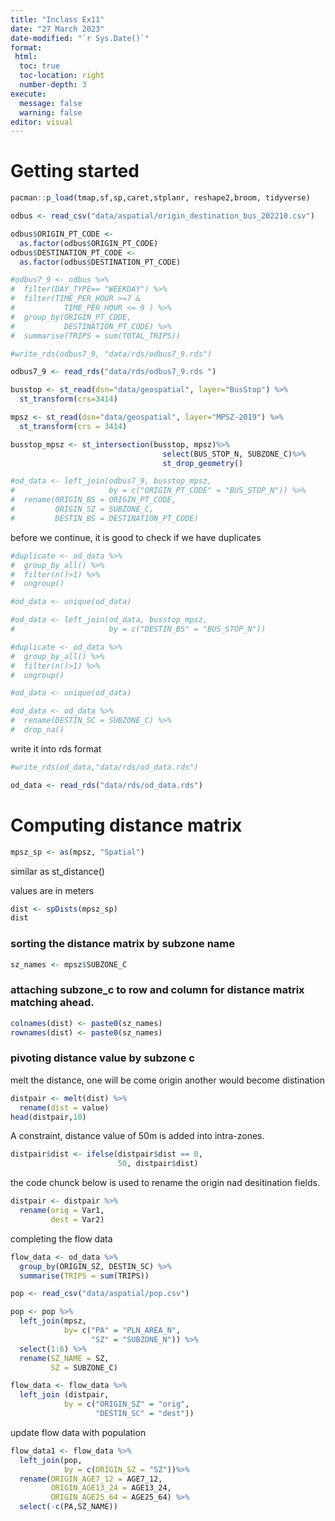 ```yaml
---
title: "Inclass Ex11"
date: "27 March 2023"
date-modified: "`r Sys.Date()`"
format:
 html:
  toc: true
  toc-location: right
  number-depth: 3
execute: 
  message: false
  warning: false
editor: visual
---
```


# Getting started

```r
pacman::p_load(tmap,sf,sp,caret,stplanr, reshape2,broom, tidyverse)
```

```r
odbus <- read_csv("data/aspatial/origin_destination_bus_202210.csv")
```

```r
odbus$ORIGIN_PT_CODE <- 
  as.factor(odbus$ORIGIN_PT_CODE)
odbus$DESTINATION_PT_CODE <- 
  as.factor(odbus$DESTINATION_PT_CODE)
```

```r
#odbus7_9 <- odbus %>% 
#  filter(DAY_TYPE== "WEEKDAY") %>% 
#  filter(TIME_PER_HOUR >=7 & 
#           TIME_PER_HOUR <= 9 ) %>% 
#  group_by(ORIGIN_PT_CODE,
#           DESTINATION_PT_CODE) %>%
#  summarise(TRIPS = sum(TOTAL_TRIPS))
```

```r

#write_rds(odbus7_9, "data/rds/odbus7_9.rds")


```

```r
odbus7_9 <- read_rds("data/rds/odbus7_9.rds ")
```

```r
busstop <- st_read(dsn="data/geospatial", layer="BusStop") %>% 
  st_transform(crs=3414)
```

```r
mpsz <- st_read(dsn="data/geospatial", layer="MPSZ-2019") %>%
  st_transform(crs = 3414)
```

```r
busstop_mpsz <- st_intersection(busstop, mpsz)%>% 
                                  select(BUS_STOP_N, SUBZONE_C)%>%
                                  st_drop_geometry()
```

```r
#od_data <- left_join(odbus7_9, busstop_mpsz,
#                     by = c("ORIGIN_PT_CODE" = "BUS_STOP_N")) %>% 
#  rename(ORIGIN_BS = ORIGIN_PT_CODE, 
#         ORIGIN_SZ = SUBZONE_C, 
#         DESTIN_BS = DESTINATION_PT_CODE)
```

before we continue, it is good to check if we have duplicates

```r
#duplicate <- od_data %>% 
#  group_by_all() %>%
#  filter(n()>1) %>% 
#  ungroup()
```

```r
#od_data <- unique(od_data)
```

```r
#od_data <- left_join(od_data, busstop_mpsz,
#                     by = c("DESTIN_BS" = "BUS_STOP_N"))
```

```r
#duplicate <- od_data %>% 
#  group_by_all() %>%
#  filter(n()>1) %>% 
#  ungroup()
```

```r
#od_data <- unique(od_data)
```

```r
#od_data <- od_data %>% 
#  rename(DESTIN_SC = SUBZONE_C) %>%
#  drop_na()
```

write it into rds format

```r
#write_rds(od_data,"data/rds/od_data.rds")
```

```r
od_data <- read_rds("data/rds/od_data.rds")
```

# Computing distance matrix

```r
mpsz_sp <- as(mpsz, "Spatial")
```

similar as st_distance()

values are in meters

```r
dist <- spDists(mpsz_sp)
dist
```

### sorting the distance matrix by subzone name

```r
sz_names <- mpsz$SUBZONE_C
```

### attaching subzone_c to row and column for distance matrix matching ahead.

```r
colnames(dist) <- paste0(sz_names)
rownames(dist) <- paste0(sz_names)
```

### pivoting distance value by subzone c

melt the distance, one will be come origin another would become distination

```r
distpair <- melt(dist) %>% 
  rename(dist = value)
head(distpair,10) 
```

A constraint, distance value of 50m is added into intra-zones.

```r
distpair$dist <- ifelse(distpair$dist == 0,
                        50, distpair$dist)
```

the code chunck below is used to rename the origin nad desitination fields.

```r
distpair <- distpair %>% 
  rename(orig = Var1,
         dest = Var2)
```

completing the flow data

```r
flow_data <- od_data %>% 
  group_by(ORIGIN_SZ, DESTIN_SC) %>% 
  summarise(TRIPS = sum(TRIPS))
```

```r
pop <- read_csv("data/aspatial/pop.csv")

```

```r
pop <- pop %>% 
  left_join(mpsz,
            by= c("PA" = "PLN_AREA_N",
                  "SZ" = "SUBZONE_N")) %>% 
  select(1:6) %>% 
  rename(SZ_NAME = SZ,
         SZ = SUBZONE_C)
```

```r
flow_data <- flow_data %>% 
  left_join (distpair,
            by = c("ORIGIN_SZ" = "orig",
                   "DESTIN_SC" = "dest"))
```

update flow data with population

```r
flow_data1 <- flow_data %>% 
  left_join(pop,
            by = c(ORIGIN_SZ = "SZ"))%>%
  rename(ORIGIN_AGE7_12 = AGE7_12,
         ORIGIN_AGE13_24 = AGE13_24,
         ORIGIN_AGE25_64 = AGE25_64) %>% 
  select(-c(PA,SZ_NAME))
```
